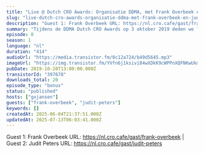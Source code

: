 ```yaml
---
title: "Live @ Dutch CRO Awards: Organisatie DDMA, met Frank Overbeek en Judith Peters"
slug: "live-dutch-cro-awards-organisatie-ddma-met-frank-overbeek-en-judith-peters"
description: "Guest 1: Frank Overbeek URL: https://nl.cro.cafe/gast/frank-overbeek | Guest 2: Judit Peters URL: https://nl.cro.cafe/gast/judit-peters"
summary: "Tijdens de DDMA Dutch CRO Awards op 3 oktober 2019 deden we live verslag vanaf het event.\r\n\r\nIn deze clip spraken we met Judith en Frank van DDMA zelf over de organisatie van het event."
episode: 0
season: 1
language: "nl"
duration: "414"
audioUrl: "https://media.transistor.fm/0c12a724/b49d5645.mp3"
imageUrl: "https://img.transistor.fm/YVfn6j1ksivi84wXDkK9cWPPnXQFNKwUkm-aVDCyCe8/rs:fill:3000:3000:1/q:60/aHR0cHM6Ly9pbWct/dXBsb2FkLXByb2R1/Y3Rpb24udHJhbnNp/c3Rvci5mbS9mMjAx/NmI1YzNjODExOGZh/MjVkZWVlYzUxMjA4/YTlhMi5qcGVn.webp"
pubDate: 2019-10-20T13:00:00.000Z
transistorId: "397678"
downloads_total: 20
episode_type: "bonus"
status: "published"
hosts: ["gxjansen"]
guests: ["frank-overbeek", "judit-peters"]
keywords: []
createdAt: 2025-06-04T21:37:51.000Z
updatedAt: 2025-07-13T06:03:41.000Z
---
```


Guest 1: Frank Overbeek URL: https://nl.cro.cafe/gast/frank-overbeek | Guest 2: Judit Peters URL: https://nl.cro.cafe/gast/judit-peters
